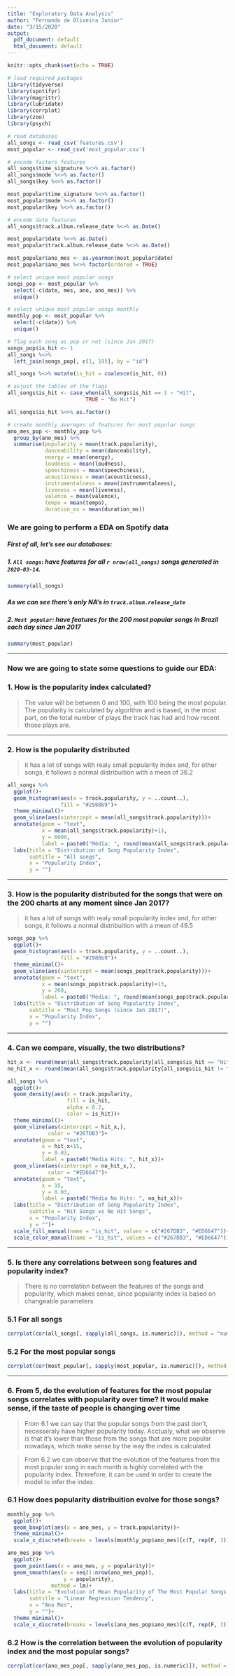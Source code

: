 ```yaml
---
title: "Exploratory Data Analysis"
author: "Fernando de Oliveira Junior"
date: "3/15/2020"
output:
  pdf_document: default
  html_document: default
---
```


```r
knitr::opts_chunk$set(echo = TRUE)

# load required packages
library(tidyverse)
library(spotifyr)
library(magrittr)
library(lubridate)
library(corrplot)
library(zoo)
library(psych)

# read databases
all_songs <- read_csv('features.csv')
most_popular <- read_csv('most_popular.csv')

# encode factors features
all_songs$time_signature %<>% as.factor()
all_songs$mode %<>% as.factor()
all_songs$key %<>% as.factor()

most_popular$time_signature %<>% as.factor()
most_popular$mode %<>% as.factor()
most_popular$key %<>% as.factor()

# encode date features
all_songs$track.album.release_date %<>% as.Date()

most_popular$date %<>% as.Date()
most_popular$track.album.release_date %<>% as.Date()

most_popular$ano_mes <- as.yearmon(most_popular$date)
most_popular$ano_mes %<>% factor(ordered = TRUE)

# select unique most popular songs
songs_pop <- most_popular %>%
  select(-c(date, mes, ano, ano_mes)) %>% 
  unique()

# select unique most popular songs monthly
monthly_pop <- most_popular %>%
  select(-c(date)) %>% 
  unique()

# flag each song as pop or not (since Jan 2017)
songs_pop$is_hit <- 1
all_songs %<>%
  left_join(songs_pop[, c(1, 19)], by = "id")

all_songs %<>% mutate(is_hit = coalesce(is_hit, 0))

# asjust the lables of the flags
all_songs$is_hit <- case_when(all_songs$is_hit == 1 ~ "Hit",
                         TRUE ~ "No Hit")

all_songs$is_hit %<>% as.factor()

# create monthly averages of features for most popular songs
ano_mes_pop <- monthly_pop %>% 
  group_by(ano_mes) %>% 
  summarise(popularity = mean(track.popularity),
            danceability = mean(danceability),
            energy = mean(energy),
            loudness = mean(loudness),
            speechiness = mean(speechiness),
            acousticness = mean(acousticness),
            instrumentalness = mean(instrumentalness),
            liveness = mean(liveness),
            valence = mean(valence),
            tempo = mean(tempo),
            duration_ms = mean(duration_ms))
```

### We are going to perform a EDA on Spotify data 

##### First of all, let's see our databases:

##### 1. `All songs`: have features for all `r nrow(all_songs) ` songs generated in  `2020-03-14`.

```r
summary(all_songs)
```

##### As we can see there's only NA's in `track.album.release_date`

##### 2. `Most popular`: have features for the 200 most popular songs in Brazil each day since Jan 2017
```r
summary(most_popular)
```

---

### Now we are going to state some questions to guide our EDA:
### 1. How is the popularity index calculated?

> The value will be between 0 and 100, with 100 being the most popular. The popularity is calculated by algorithm and is based, in the most part, on the total number of plays the track has had and how recent those plays are.

---

### 2. How is the popularity distributed 

> it has a lot of songs with realy small popularity index and, for other songs, it follows a normal distribuition with a mean of 36.2

```r
all_songs %>%
  ggplot()+
  geom_histogram(aes(x = track.popularity, y = ..count..), 
                 fill = "#2980b9")+
  theme_minimal()+ 
  geom_vline(aes(xintercept = mean(all_songs$track.popularity)))+
  annotate(geom = "text", 
           x = mean(all_songs$track.popularity)+13, 
           y = 6000, 
           label = paste0("Média: ", round(mean(all_songs$track.popularity), 3)))+
  labs(title = "Distribution of Song Popularity Index",
       subtitle = "All songs",
       x = "Popularity Index",
       y = "")
```

---

### 3. How is the popularity distributed for the songs that were on the 200 charts at any moment since Jan 2017?

> it has a lot of songs with realy small popularity index and, for other songs, it follows a normal distribuition with a mean of 49.5

```r
songs_pop %>%
  ggplot()+
  geom_histogram(aes(x = track.popularity, y = ..count..), 
                 fill = "#2980b9")+
  theme_minimal()+ 
  geom_vline(aes(xintercept = mean(songs_pop$track.popularity)))+
  annotate(geom = "text", 
           x = mean(songs_pop$track.popularity)+13, 
           y = 260, 
           label = paste0("Média: ", round(mean(songs_pop$track.popularity), 3)))+
  labs(title = "Distribution of Song Popularity Index",
       subtitle = "Most Pop Songs (since Jan 2017)",
       x = "Popularity Index",
       y = "")
```

---

### 4. Can we compare, visually, the two distributions?

```r
hit_x <- round(mean(all_songs$track.popularity[all_songs$is_hit == "Hit"]), 3)
no_hit_x <- round(mean(all_songs$track.popularity[all_songs$is_hit != "Hit"]), 3)

all_songs %>%
  ggplot()+
  geom_density(aes(x = track.popularity, 
                   fill = is_hit, 
                   alpha = 0.2,
                   color = is_hit))+
  theme_minimal()+ 
  geom_vline(aes(xintercept = hit_x,),
             color = "#267DB3")+
  annotate(geom = "text", 
           x = hit_x+15, 
           y = 0.03, 
           label = paste0("Média Hits: ", hit_x))+
  geom_vline(aes(xintercept = no_hit_x,),
             color = "#ED6647")+
  annotate(geom = "text", 
           x = 15, 
           y = 0.03, 
           label = paste0("Média No Hits: ", no_hit_x))+
  labs(title = "Distribution of Song Popularity Index",
       subtitle = "Hit Songs vs No Hit Songs",
       x = "Popularity Index",
       y = "")+
  scale_fill_manual(name = "is_hit", values = c("#267DB3", "#ED6647"))+
  scale_color_manual(name = "is_hit", values = c("#267DB3", "#ED6647"))
```

---

### 5. Is there any correlations between song features and popularity index?

> There is no correlation between the features of the songs and popularity, which makes sense, since popularity index is based on changeable parameters

### 5.1 For all songs
```r
corrplot(cor(all_songs[, sapply(all_songs, is.numeric)]), method = "number")
```


### 5.2 For the most popular songs
```r
corrplot(cor(most_popular[, sapply(most_popular, is.numeric)]), method = "number")
```

---

### 6. From 5, do the evolution of features for the most popular songs correlates with popularity over time? It would make sense, if the taste of people is changing over time

> From 6.1 we can say that the popular songs from the past don't, necesseraly have higher popularity today. Acctualy, what we observe is that it's lower than those from the songs that are more popular nowadays, which make sense by the way the index is calculated

> From 6.2 we can observe that the evolution of the features from the most popular song in each month is highly correlated with the popularity index. Threrefore, it can be used in order to create the model to infer the index.

### 6.1 How does popularity distribuition evolve for those songs?
```r
monthly_pop %>%
  ggplot()+
  geom_boxplot(aes(x = ano_mes, y = track.popularity))+
  theme_minimal()+
  scale_x_discrete(breaks = levels(monthly_pop$ano_mes)[c(T, rep(F, 3))])

ano_mes_pop %>%
  ggplot()+
  geom_point(aes(x = ano_mes, y = popularity))+
  geom_smooth(aes(x = seq(1:nrow(ano_mes_pop)), 
                  y = popularity),
              method = lm)+
  labs(title = "Evolution of Mean Popularity of The Most Popular Songs Over Time",
       subtitle = "Linear Regression Tendency",
       x = "Ano Mes",
       y = "")+
  theme_minimal()+
  scale_x_discrete(breaks = levels(ano_mes_pop$ano_mes)[c(T, rep(F, 3))])
```

### 6.2 How is the correlation between the evolution of popularity index and the most popular songs?
```r
corrplot(cor(ano_mes_pop[, sapply(ano_mes_pop, is.numeric)]), method = "number")
```

